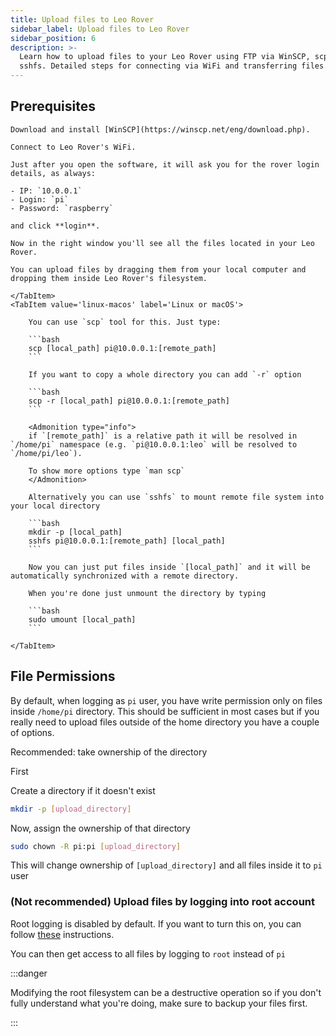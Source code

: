 ```yaml
---
title: Upload files to Leo Rover
sidebar_label: Upload files to Leo Rover
sidebar_position: 6
description: >-
  Learn how to upload files to your Leo Rover using FTP via WinSCP, scp, or
  sshfs. Detailed steps for connecting via WiFi and transferring files.
---
```



## Prerequisites

<LinkButton docId="leo-rover/guides/ssh" />

<Tabs groupId='OS'>
    <TabItem value='windows' label='Windows'>

    Download and install [WinSCP](https://winscp.net/eng/download.php).

    Connect to Leo Rover's WiFi.

    Just after you open the software, it will ask you for the rover login details, as always:

    - IP: `10.0.0.1`
    - Login: `pi`
    - Password: `raspberry`

    and click **login**.

    Now in the right window you'll see all the files located in your Leo Rover.

    You can upload files by dragging them from your local computer and dropping them inside Leo Rover's filesystem.

    </TabItem>
    <TabItem value='linux-macos' label='Linux or macOS'>

        You can use `scp` tool for this. Just type:

        ```bash
        scp [local_path] pi@10.0.0.1:[remote_path]
        ```

        If you want to copy a whole directory you can add `-r` option

        ```bash
        scp -r [local_path] pi@10.0.0.1:[remote_path]
        ```

        <Admonition type="info">
        if `[remote_path]` is a relative path it will be resolved in `/home/pi` namespace (e.g. `pi@10.0.0.1:leo` will be resolved to `/home/pi/leo`).

        To show more options type `man scp`
        </Admonition>

        Alternatively you can use `sshfs` to mount remote file system into your local directory

        ```bash
        mkdir -p [local_path]
        sshfs pi@10.0.0.1:[remote_path] [local_path]
        ```

        Now you can just put files inside `[local_path]` and it will be automatically synchronized with a remote directory.

        When you're done just unmount the directory by typing

        ```bash
        sudo umount [local_path]
        ```

    </TabItem>

</Tabs>

## File Permissions

By default, when logging as `pi` user, you have write permission only on files
inside `/home/pi` directory. This should be sufficient in most cases but if you
really need to upload files outside of the home directory you have a couple of
options.

Recommended: take ownership of the directory

First

<LinkButton docId="leo-rover/guides/ssh" />

Create a directory if it doesn't exist

```bash
mkdir -p [upload_directory]
```

Now, assign the ownership of that directory

```bash
sudo chown -R pi:pi [upload_directory]
```

This will change ownership of `[upload_directory]` and all files inside it to
`pi` user

### (Not recommended) Upload files by logging into root account

Root logging is disabled by default. If you want to turn this on, you can follow
[these](https://raspberrypi.stackexchange.com/a/48061) instructions.

You can then get access to all files by logging to `root` instead of `pi`

:::danger

Modifying the root filesystem can be a destructive operation so if you don't
fully understand what you're doing, make sure to backup your files first.

:::
